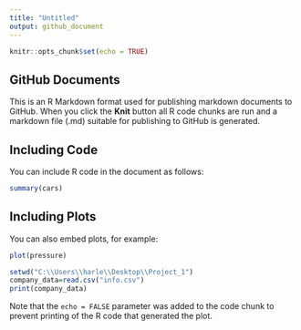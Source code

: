 ```yaml
---
title: "Untitled"
output: github_document
---
```


```r
knitr::opts_chunk$set(echo = TRUE)
```

## GitHub Documents

This is an R Markdown format used for publishing markdown documents to GitHub. When you click the **Knit** button all R code chunks are run and a markdown file (.md) suitable for publishing to GitHub is generated.

## Including Code

You can include R code in the document as follows:

```r
summary(cars)
```

## Including Plots

You can also embed plots, for example:

```r
plot(pressure)

setwd("C:\\Users\\harle\\Desktop\\Project_1")
company_data=read.csv("info.csv")
print(company_data)
```

Note that the `echo = FALSE` parameter was added to the code chunk to prevent printing of the R code that generated the plot.
